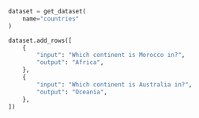 ```python Python
dataset = get_dataset(
    name="countries"
)

dataset.add_rows([
    {
        "input": "Which continent is Morocco in?",
        "output": "Africa",
    },
    {
        "input": "Which continent is Australia in?",
        "output": "Oceania",
    },
]) 
